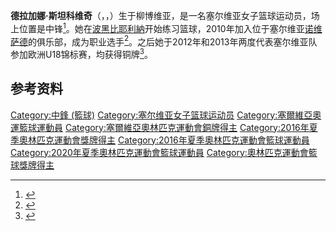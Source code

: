 {{bots|deny=InternetArchiveBot}}
{{NoteTA|G1=Sports}}
{{Infobox basketball biography
| name         = 德拉加娜·斯坦科维奇
| image        =
| height_ft    = 6
| height_in    = 5
| weight_lbs   = 
| position     = [[中鋒_(籃球)|中鋒]]
| birth_date   = {{birth date and age|1995|1|18}}
| birth_place  = {{flag|YUG|FR}}[[柳博維亞|柳博維亞]]
| league       = 土耳其女子篮球联赛
| team         = Galatasaray
| number       = 
| nationality  = {{SRB}}
| draft_league = WNBA
| draft_year   = 2015
| draft_team   = [[聖安東尼奧銀星|聖安東尼奧銀星]]
| draft_round  = 3
| draft_pick   = 30
| career_start = 2010
| career_end   = 
| years1       = 2010–2013
| team1        = [[ŽKK_Sloboda_Novi_Grad|Sloboda Novi Grad]]
| years2       = 2013–2015
| team2        = [[Sopron_Basket|Sopron Basket]]
| years3       = 2015–2016
| team3        = [[PEAC-Pécs|PEAC-Pécs]]
| years4       = 2016–2017
| team4        = [[Hatay_Büyükşehir_Belediyespor|Hatay BŞB]]
| years5       = 2017–2019
| team5        = [[Artego_Bydgoszcz|Artego Bydgoszcz]]
| years6       = 2019–
| team6        = [[Galatasaray_S.K.|Galatasaray S.K.]]
| awards       = 
| medal_templates = 
{{MedalSport|女子[[篮球|篮球]]}}
{{MedalCountry|{{SRB}}}}
{{MedalCompetition|[[奥林匹克运动会|奥林匹克运动会]]}}
{{MedalBronze|[[2016年夏季奥林匹克运动会|2016 里约热内卢]]|[[2016年夏季奥林匹克运动会篮球比赛|团体]]}}
{{MedalCompetition|[[欧洲女子篮球锦标赛|欧洲女子篮球锦标赛]]}}
{{MedalBronze|[[2019年欧洲女子篮球锦标赛|2019 拉脱维亚/塞尔维亚]]|}}
{{MedalCompetition|[[欧洲U18女子篮球锦标赛|欧洲U18女子篮球锦标赛]]}}
{{MedalBronze|2012 罗马尼亚|}}
{{MedalBronze|2013 克罗地亚|}}
}}
'''德拉加娜·斯坦科维奇'''（{{lang-sr-Latn|Dragana Stanković}}，{{lang-sr-Cyrl|Драгана Станковић}}，{{bd|1995年|1月18日||}}）生于柳博维亚，是一名塞尔维亚女子篮球运动员，场上位置是中锋<ref>{{cite web|url=http://www.fiba.basketball/pages/eng/fa/player/p/pid/77039/pid2/21026/sid/11854/tid/96799/tid2/245/_/2017_FIBA_EuroBasket_Women/index.html|title=Dragana Stankovic's profile|work=[[国际篮球联合会|FIBA]]|accessdate=2021-02-27|archiveurl=https://archive.is/0kGEp|archivedate=2021-02-27}}</ref>。她在[[波黑|波黑]][[比耶利納|比耶利納]]开始练习篮球，2010年加入位于塞尔维亚[[诺维萨德|诺维萨德]]的俱乐部，成为职业选手<ref>{{cite web|url=https://www.bijeljina.org/novosti/22161/55/Docek-za-Draganu-Stankovic-u-Bijeljini-FOTO.html|title=Doček za Draganu Stanković u Bijeljini (FOTO)|work=Bijeljina Danas|date=2016-08-27|accessdate=2021-02-27|archiveurl=https://archive.is/fKPBT|archivedate=2021-02-27}}</ref>。之后她于2012年和2013年两度代表塞尔维亚队参加欧洲U18锦标赛，均获得铜牌<ref>{{cite web|url=https://kss.rs/eng_new/fibas-decision-on-dragana-stankovics-status/|title=FIBA's Decision on Dragana Stankovic's status|work=Basketball Federation of Serbia|accessdate=2021-02-27|archiveurl=https://archive.is/1Jf7N|archivedate=2021-02-27}}</ref>。

==参考资料==
{{reflist}}

{{2020年夏季奧運會塞爾維亞女子籃球陣容}}

{{DEFAULTSORT:Stankovic, Dragana}}
[[Category:中鋒_(籃球)|Category:中鋒 (籃球)]]
[[Category:塞尔维亚女子篮球运动员|Category:塞尔维亚女子篮球运动员]]
[[Category:塞爾維亞奧運籃球運動員|Category:塞爾維亞奧運籃球運動員]]
[[Category:塞爾維亞奧林匹克運動會銅牌得主|Category:塞爾維亞奧林匹克運動會銅牌得主]]
[[Category:2016年夏季奧林匹克運動會獎牌得主|Category:2016年夏季奧林匹克運動會獎牌得主]]
[[Category:2016年夏季奧林匹克運動會籃球運動員|Category:2016年夏季奧林匹克運動會籃球運動員]]
[[Category:2020年夏季奧林匹克運動會籃球運動員|Category:2020年夏季奧林匹克運動會籃球運動員]]
[[Category:奧林匹克運動會籃球獎牌得主|Category:奧林匹克運動會籃球獎牌得主]]